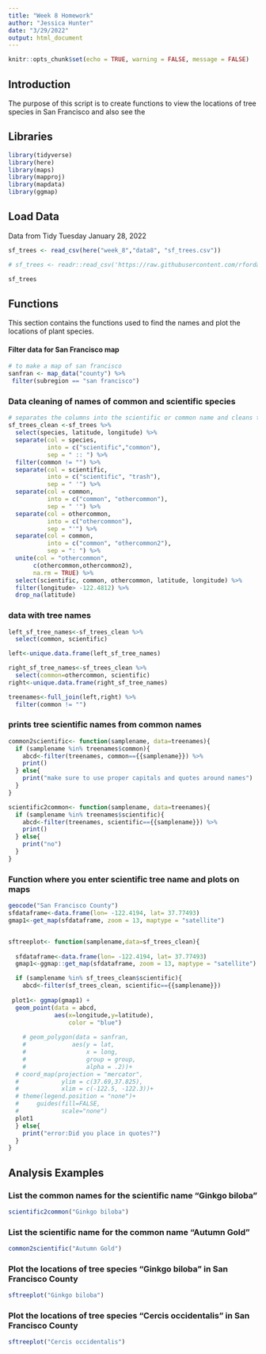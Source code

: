 ```yaml
---
title: "Week 8 Homework"
author: "Jessica Hunter"
date: "3/29/2022"
output: html_document
---
```


```r
knitr::opts_chunk$set(echo = TRUE, warning = FALSE, message = FALSE)
```

## Introduction
The purpose of this script is to create functions to view the locations of tree species in San Francisco and also see the 





## Libraries

```r
library(tidyverse)
library(here)
library(maps)
library(mapproj)
library(mapdata)
library(ggmap)
```

## Load Data
Data from Tidy Tuesday January 28, 2022
```r
sf_trees <- read_csv(here("week_8","data8", "sf_trees.csv"))

# sf_trees <- readr::read_csv('https://raw.githubusercontent.com/rfordatascience/tidytuesday/master/data/2020/2020-01-28/sf_trees.csv')

sf_trees

```

## Functions
This section contains the functions used to find the names and plot the locations of plant species.

#### Filter data for San Francisco map

```r
# to make a map of san francisco
sanfran <- map_data("county") %>% 
 filter(subregion == "san francisco")

```

### Data cleaning of names of common and scientific species

```r
# separates the columns into the scientific or common name and cleans the data
sf_trees_clean <-sf_trees %>% 
  select(species, latitude, longitude) %>% 
  separate(col = species,
           into = c("scientific","common"),
           sep = " :: ") %>% 
  filter(common != "") %>% 
  separate(col = scientific,
           into = c("scientific", "trash"),
           sep = " '") %>% 
  separate(col = common,
           into = c("common", "othercommon"),
           sep = " '") %>% 
  separate(col = othercommon,
           into = c("othercommon"),
           sep = "'") %>% 
  separate(col = common,
           into = c("common", "othercommon2"),
           sep = ": ") %>%  
  unite(col = "othercommon",
       c(othercommon,othercommon2),
       na.rm = TRUE) %>% 
  select(scientific, common, othercommon, latitude, longitude) %>% 
  filter(longitude> -122.4812) %>% 
  drop_na(latitude)
```



### data with tree names

```r

left_sf_tree_names<-sf_trees_clean %>% 
  select(common, scientific)

left<-unique.data.frame(left_sf_tree_names)

right_sf_tree_names<-sf_trees_clean %>% 
  select(common=othercommon, scientific)
right<-unique.data.frame(right_sf_tree_names)

treenames<-full_join(left,right) %>% 
  filter(common != "")


```



### prints tree scientific names from common names

```r
common2scientific<- function(samplename, data=treenames){
  if (samplename %in% treenames$common){
    abcd<-filter(treenames, common=={{samplename}}) %>% 
    print()
  } else{
    print("make sure to use proper capitals and quotes around names")
  }
}

```



```r
scientific2common<- function(samplename, data=treenames){
  if (samplename %in% treenames$scientific){
    abcd<-filter(treenames, scientific=={{samplename}}) %>% 
    print()
  } else{
    print("no")
  }
}
```



### Function where you enter scientific tree name and plots on maps
```r

geocode("San Francisco County")
sfdataframe<-data.frame(lon= -122.4194, lat= 37.77493)
gmap1<-get_map(sfdataframe, zoom = 13, maptype = "satellite")


sftreeplot<- function(samplename,data=sf_trees_clean){
  
  sfdataframe<-data.frame(lon= -122.4194, lat= 37.77493)
  gmap1<-ggmap::get_map(sfdataframe, zoom = 13, maptype = "satellite")

  if (samplename %in% sf_trees_clean$scientific){
    abcd<-filter(sf_trees_clean, scientific=={{samplename}}) 
    
 plot1<- ggmap(gmap1) +
  geom_point(data = abcd,
             aes(x=longitude,y=latitude),
                 color = "blue") 
    
    # geom_polygon(data = sanfran,
    #             aes(y = lat,
    #                 x = long,
    #                 group = group,
    #                 alpha = .2))+
  # coord_map(projection = "mercator",
  #            ylim = c(37.69,37.825),
  #            xlim = c(-122.5, -122.3))+
  # theme(legend.position = "none")+
  #     guides(fill=FALSE,
  #            scale="none")
  plot1
  } else{
    print("error:Did you place in quotes?")
  }
}


```


## Analysis Examples

### List the common names for the scientific name "Ginkgo biloba"

```r
scientific2common("Ginkgo biloba")
```

### List the scientific name for the common name "Autumn Gold"
```r
common2scientific("Autumn Gold")
```

### Plot the locations of tree species "Ginkgo biloba" in San Francisco County

```r
sftreeplot("Ginkgo biloba")
```

### Plot the locations of tree species "Cercis occidentalis" in San Francisco County
```r
sftreeplot("Cercis occidentalis")
```


